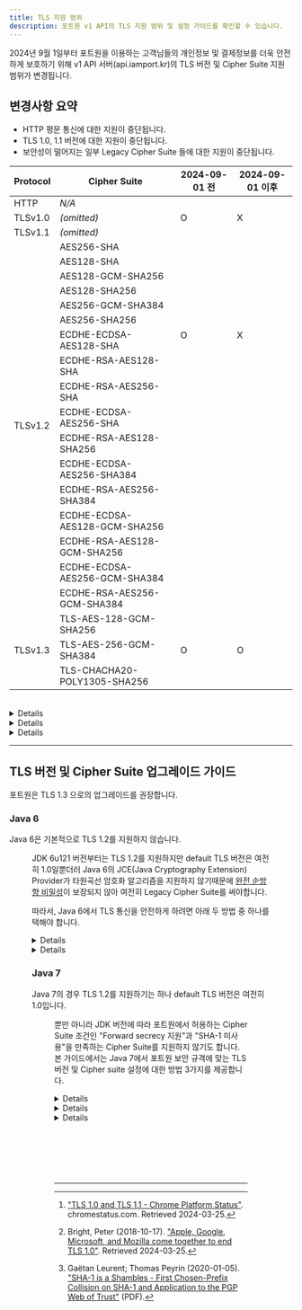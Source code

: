 ```yaml
---
title: TLS 지원 범위
description: 포트원 v1 API의 TLS 지원 범위 및 설정 가이드를 확인할 수 있습니다.
---
```





2024년 9월 1일부터 포트원을 이용하는 고객님들의 개인정보 및 결제정보를 더욱 안전하게 보호하기 위해
v1 API 서버(api.iamport.kr)의 TLS 버전 및 Cipher Suite 지원 범위가 변경됩니다.

## 변경사항 요약

- HTTP 평문 통신에 대한 지원이 중단됩니다.
- TLS 1.0, 1.1 버전에 대한 지원이 중단됩니다.
- 보안성이 떨어지는 일부 Legacy Cipher Suite 들에 대한 지원이 중단됩니다.

<table class="table-tls-support">
  <thead>
    <tr>
      <th>Protocol</th>
      <th>Cipher Suite</th>
      <th>2024-09-01 전</th>
      <th>2024-09-01 이후</th>
    </tr>
  </thead>

  <tr>
    <td>HTTP</td>
    <td><i>N/A</i></td>
    <td rowspan="3" class="supported">O</td>
    <td rowspan="3" class="unsupported">X</td>
  </tr>

  <tr>
    <td>TLSv1.0</td>
    <td><i>(omitted)</i></td>
  </tr>

  <tr>
    <td>TLSv1.1</td>
    <td><i>(omitted)</i></td>
  </tr>

  <tr>
    <td rowspan="18">TLSv1.2</td>
    <td>AES256-SHA</td>
    <td rowspan="10" class="supported">O</td>
    <td rowspan="10" class="unsupported">X</td>
  </tr>

  <tr><td>AES128-SHA</td></tr>
  <tr><td>AES128-GCM-SHA256</td></tr>
  <tr><td>AES128-SHA256</td></tr>
  <tr><td>AES256-GCM-SHA384</td></tr>
  <tr><td>AES256-SHA256</td></tr>
  <tr><td>ECDHE-ECDSA-AES128-SHA</td></tr>
  <tr><td>ECDHE-RSA-AES128-SHA</td></tr>
  <tr><td>ECDHE-RSA-AES256-SHA</td></tr>
  <tr><td>ECDHE-ECDSA-AES256-SHA</td></tr>

  <tr>
    <td style="display:none" />

    <td>ECDHE-ECDSA-AES128-SHA256</td>
    <td rowspan="8" class="supported">O</td>
    <td rowspan="8" class="supported">O</td>
  </tr>

  <tr><td>ECDHE-RSA-AES128-SHA256</td></tr>
  <tr><td>ECDHE-ECDSA-AES256-SHA384</td></tr>
  <tr><td>ECDHE-RSA-AES256-SHA384</td></tr>
  <tr><td>ECDHE-ECDSA-AES128-GCM-SHA256</td></tr>
  <tr><td>ECDHE-RSA-AES128-GCM-SHA256</td></tr>
  <tr><td>ECDHE-ECDSA-AES256-GCM-SHA384</td></tr>
  <tr><td>ECDHE-RSA-AES256-GCM-SHA384</td></tr>

  <tr>
    <td rowspan="3">TLSv1.3</td>
    <td>TLS-AES-128-GCM-SHA256</td>
    <td rowspan="3" class="supported">O</td>
    <td rowspan="3" class="supported">O</td>
  </tr>

  <tr><td>TLS-AES-256-GCM-SHA384</td></tr>
  <tr><td>TLS-CHACHA20-POLY1305-SHA256</td></tr>
</table>

<br />

<Details>
  <p slot="summary">
    <strong>HTTP 평문 통신 지원을 중단하는 이유</strong>
  </p>

  TLS를 이용하지 않는 평문 HTTP 통신은 데이터를 암호화하지 않고 평문 상태로 전송하기 때문에 다양한
  종류의 공격에 몹시 취약합니다. 먼저 별도의 암호화가 없기 때문에 모든 종류의 [도청]과
  [스니핑 공격]에 의해 API 키나 민감한 고객정보가 공격자에게 쉽게 노출될 수 있습니다.
  뿐만 아니라 [DNS spoofing]이나 [ARP spoofing]과 같은 [Active MITM 공격][MITM]을 통해
  공격자가 결제 API 요청이나 응답을 변조하는 것까지도 가능하기 때문에, 정보 유출뿐 아니라
  결제금액을 위조하거나 결제상품, 결제사용자를 바꿔치기하는 유형의 공격도 가능합니다.

  따라서 암호화되지 않은 평문 HTTP 통신을 실제 운영환경에서 사용하여선 절대 안 됩니다. 포트원 v1
  API를 평문 HTTP 통신으로 호출하고 계시는 고객님께선 즉시 API endpoint를 [http://api.iamport.kr](http://api.iamport.kr) 에서
  [https://api.iamport.kr](https://api.iamport.kr) 로 바꿔주셔서, TLS를 활성화시켜주셔야만 합니다.

  [도청]: https://en.wikipedia.org/wiki/Network_eavesdropping

  [스니핑 공격]: https://en.wikipedia.org/wiki/Sniffing_attack

  [DNS spoofing]: https://en.wikipedia.org/wiki/DNS_spoofing

  [ARP spoofing]: https://en.wikipedia.org/wiki/ARP_spoofing

  [MITM]: https://en.wikipedia.org/wiki/Man-in-the-middle_attack
</Details>

<Details>
  <p slot="summary">
    <strong>TLS 1.0, 1.1 지원을 중단하는 이유</strong>
  </p>

  TLS 1.0과 1.1은 각각 1999년, 2006년에 공개된 보안 표준으로, [POODLE]이나 [BEAST]와 같은 널리
  알려진 여러 공격들에 취약합니다. 국제 인터넷 표준화 기구인 IETF는 2021-03-23 [RFC 8996]를 통해
  TLS 1.0과 1.1을 deprecate 시켰으며, AWS, Google[^tls-1.0-chrome], Apple, Microsoft 등 많은 국제 기업들이 자사 제품
  및 API 이용 시 TLS 1.2 미만 버전에 대해 제한을 두고 있습니다.[^tls-1.0-browsers] TLS 1.0 및 1.1에 존재하는 문제
  및 취약점들은 아래와 같습니다.

  [POODLE]: https://en.wikipedia.org/wiki/POODLE

  [BEAST]: https://en.wikipedia.org/wiki/Transport_Layer_Security#BEAST_attack

  [RFC 8996]: https://www.rfc-editor.org/rfc/rfc8996.html

  [^tls-1.0-chrome]: ["TLS 1.0 and TLS 1.1 - Chrome Platform Status"](https://chromestatus.com/feature/5759116003770368). chromestatus.com. Retrieved 2024-03-25.

  [^tls-1.0-browsers]: Bright, Peter (2018-10-17). ["Apple, Google, Microsoft, and Mozilla come together to end TLS 1.0"](https://arstechnica.com/gadgets/2018/10/browser-vendors-unite-to-end-support-for-20-year-old-tls-1-0/). Retrieved 2024-03-25.

  1. [BEAST] (Browser Exploit Against SSL/TLS) 공격

     [BEAST] 공격은 [중간자 공격][MITM]을 동반하는 공격으로, TLS 1.1 미만 버전에 적용 가능합니다.

     1.1 버전 미만의 TLS는 [스트림 암호] 대신 [블록 암호]를 사용할경우, [Mode of operation]으로
     무조건 [CBC]를 사용해야만 했습니다. [CBC] 모드는 예측 가능한 [IV]를 사용할 경우
     Chosen-plaintext attack에 취약해진다는 문제를 갖고있는데, TLS 1.0은 이후 버전들과는 다르게
     항상 이전 블록의 암호화 결과를 사용하도록 만들어져있어, IV의 예측이 가능했고, HTTP는 특성상
     헤더 부분의 정보 엔트로피가 낮아 공격자가 높은 확률로 암호문을 복호화하는데에 성공할 수
     있었습니다.

     [0/n split, 1/n-1 split]과 같은 취약점 우회수단이 몇가지 존재하나 이는 클라이언트측에서만
     적용할 수 있는 우회수단이고, TLS 1.0을 사용하면서 서버측에서 BEAST 취약점을 우회하려면 [블록
     암호] 자체를 사용하지 않아야 합니다. 문제는 TLS 1.0에서 블록 암호를 비활성화할 경우 사용할 수
     있는 남은 유일한 암호화 수단은 더더욱 취약한것으로 알려진 [RC4] 뿐이기 때문에, 결론적으로 TLS
     1.0은 사용하지 않아야 합니다.

     TLS 1.2는 AES [GCM]과 같은 [AEAD] 지원, [ChaCha20]과 같은 안전한 [스트림 암호] 지원을 통해 이
     문제를 해결하였습니다.

     [스트림 암호]: https://en.wikipedia.org/wiki/Stream_cipher

     [블록 암호]: https://en.wikipedia.org/wiki/Block_cipher

     [Mode of operation]: https://en.wikipedia.org/wiki/Block_cipher_mode_of_operation

     [CBC]: https://en.wikipedia.org/wiki/Block_cipher_mode_of_operation#Cipher_block_chaining_\(CBC\)

     [IV]: https://en.wikipedia.org/wiki/Initialization_vector

     [0/n split, 1/n-1 split]: https://www.cryptologie.net/article/378/1n-1-split-to-circumvent-beast/

     [RC4]: https://en.wikipedia.org/wiki/RC4

     [GCM]: https://en.wikipedia.org/wiki/Galois/Counter_Mode

     [AEAD]: https://en.wikipedia.org/wiki/Authenticated_encryption

     [ChaCha20]: https://en.wikipedia.org/wiki/Salsa20#ChaCha_variant

  2. 약한 해시 함수 사용

     TLS 1.2 이후 버전과는 달리, TLS 1.0과 1.1은 [cryptographic hash function]이 필요한 곳에 무조건
     [MD5]나 [SHA-1]과 같이 오래되고 약한 해시함수를 쓰도록 정해져있습니다. [MD5], [SHA-1] 모두
     지금은 상당히 낮은 비용의 [chosen-prefix collision attack]이 발견되어서[^sha-1-collision],
     [HMAC] 이외의 용도로는 사용하지 말아야합니다. 따라서 TLS 1.2 미만 버전은 사용하지
     않아야합니다.

     [cryptographic hash function]: https://en.wikipedia.org/wiki/Cryptographic_hash_function

     [MD5]: https://en.wikipedia.org/wiki/MD5

     [SHA-1]: https://en.wikipedia.org/wiki/SHA-1

     [chosen-prefix collision attack]: https://en.wikipedia.org/wiki/Collision_attack#Chosen-prefix_collision_attack

     [HMAC]: https://en.wikipedia.org/wiki/HMAC

     [^sha-1-collision]: Gaëtan Leurent; Thomas Peyrin (2020-01-05). ["SHA-1 is a Shambles - First Chosen-Prefix Collision on SHA-1 and Application to the PGP Web of Trust"](https://eprint.iacr.org/2020/014.pdf) (PDF).
</Details>

<Details>
  <p slot="summary">
    <strong>일부 Legacy Cipher Suite 들에 대한 지원을 중단하는 이유</strong>
  </p>

  Cipher Suite란 TLS 통신시 사용되는 암호 알고리즘의 집합을 의미합니다. TLS 1.2는 다양한 Cipher
  Suite들을 지원하지만 이들 모두가 안전한 것은 아닙니다. 포트원은 아래 기준을 모두 충족하는 안전한
  Cipher Suite들만을 지원하도록 정책을 변경하였습니다.

  - [완전 순방향 비밀성(Perfect Forward Secrecy)][PFS]을 보장할 것

    TLS 통신 중 잠재적으로 발생할 수 있는 위험 요소 중 하나는, 키교환 알고리즘에 의해 생성된
    세션키가 유출되었을 때 해당 세션키의 수명이 일시적이지 않다면 과거 세션에서 주고받았던
    데이터들까지 모두 해독될 수 있다는 것입니다. [완전 순방향 비밀성][PFS]을 보장한다는 것은 매
    세션마다 새로운 키를 생성함으로써 키가 유출되더라도 과거의 통신이 해독되는 것을 막는 것입니다.
    완전 순방향 비밀성이 보장될 경우, TLS 프로토콜에 새로운 취약점이 발견되어 통신이 복호화당하는
    사태가 발생하더라도, 공격자에게 노출하는 기밀의 범위를 크게 줄일 수 있습니다.

  - [MD5], [SHA-1] 등 약한 해시 함수를 쓰지 않을 것

  - [RC4], 3DES 등 약한 암호화 알고리즘을 사용하지 않을 것, 국제표준 암호화 알고리즘만을 사용할 것

  [PFS]: https://en.wikipedia.org/wiki/Forward_secrecy
</Details>

---

## TLS 버전 및 Cipher Suite 업그레이드 가이드

포트원은 TLS 1.3 으로의 업그레이드를 권장합니다.

### Java 6

Java 6은 기본적으로 TLS 1.2를 지원하지 않습니다.

<Figure src={javaTLSSupportTable} caption="출처: https://www.ateam-oracle.com/post/transport-level-security-tls-and-java" />

JDK 6u121 버전부터는 TLS 1.2를 지원하지만 default TLS 버전은 여전히 1.0일뿐더러 Java 6의 JCE(Java
Cryptography Extension) Provider가 타원곡선 암호화 알고리즘을 지원하지 않기때문에 [완전 순방향
비밀성][PFS]이 보장되지 않아 여전히 Legacy Cipher Suite를 써야합니다.

따라서, Java 6에서 TLS 통신을 안전하게 하려면 아래 두 방법 중 하나를 택해야 합니다.

<Details>
  <p slot="summary">
    <strong>JDK 8u261 이상으로 버전 업그레이드</strong>
  </p>

  가장 바람직한 방법은 공식 지원이 이미 종료된 Java 6의 사용을 멈추고, Java 8 이상의 버전으로
  업그레이드하는 것입니다. Java 8 부터 기본 TLS 버전이 1.2이고, JDK 8u261 이상부터는 TLS 1.3 통신을
  지원하기때문에 TLS 통신을 안전하게 할 수 있습니다.

  Java 7의 경우, Java 6과 마찬가지로 보안 업데이트가 중단된 상태이고 기본으로 TLS 1.0을 사용하기
  때문에 Java 7로의 업그레이드는 권장하지 않습니다.
</Details>

<Details>
  <p slot="summary">
    <strong>서드파티 라이브러리를 통한 TLS 버전 업데이트</strong>
  </p>

  자바 업그레이드가 곤란할 경우, 서드파티 라이브러리를 사용해 TLS 버전을 업그레이드할 수 있습니다.

  TLS 1.2 및 [완전 순방향 비밀성][PFS]를 지원하는 서드파티 JCE(Java Cryptography Extension) 및
  JSSE(Java Secure Socket Extension) 구현체를 설치할 경우, 자바 업그레이드 없이 TLS 통신을 안전하게
  할 수 있습니다.

  본 가이드에서는 [Bouncy Castle]이라는 오픈소스 라이브러리를 이용한 예시를 설명합니다.

  1. [Bouncy Castle] 홈페이지에서 아래의 세 파일을 다운받습니다.

     - bcprov-jdk15to18-_VERSION_.jar
     - bctls-jdk15to18-_VERSION_.jar
     - bcutil-jdk15to18-_VERSION_.jar

  2. 세 jar 파일을 `${JAVA_HOME}/jre/lib/ext` 디렉토리에 복사합니다.

  3. `${JAVA_HOME}/jre/lib/security` 디렉토리의 "java.security" 파일을 아래와 같이 수정합니다.

     <Java6JavaSecurityEdit />

  4. 오라클이 배포하는 "[jce\_policy-6.zip][jce_policy-6.zip]" 파일을 다운로드 받습니다.

  5. 압축을 푼 후 "US\_export\_policy.jar", "local\_policy.jar" 두 파일을 \
     `${JAVA_HOME}/jre/lib/security` 디렉토리 내에 덮어씌웁니다.

  [Bouncy Castle]: https://www.bouncycastle.org/latest_releases.html

  [jce_policy-6.zip]: https://www.oracle.com/java/technologies/jce-6-download.html
</Details>

### Java 7

Java 7의 경우 TLS 1.2를 지원하기는 하나 default TLS 버전은 여전히 1.0입니다.

<Figure src={javaTLSSupportTable} caption="출처: https://www.ateam-oracle.com/post/transport-level-security-tls-and-java" />

뿐만 아니라 JDK 버전에 따라 포트원에서 허용하는 Cipher Suite 조건인 "Forward secrecy 지원"과 "SHA-1 미사용"을 만족하는
Cipher Suite를 지원하지 않기도 합니다.
본 가이드에서는 Java 7에서 포트원 보안 규격에 맞는 TLS 버전 및 Cipher suite 설정에 대한 방법 3가지를 제공합니다.

<Details>
  <p slot="summary">
    <strong>JDK 8u261 이상으로 버전 업그레이드</strong>
  </p>

  가장 바람직한 방법은 공식 지원이 이미 종료된 Java 7의 사용을 멈추고, Java 8 이상의 버전으로
  업그레이드하는 것입니다. Java 8 부터 기본 TLS 버전이 1.2이고, JDK 8u261 이상부터는 TLS 1.3 통신을
  지원하기때문에 TLS 통신을 안전하게 할 수 있습니다.
</Details>

<Details>
  <p slot="summary">
    <strong>JDK 7u321 이상으로 버전 업그레이드, 1.2 사용 설정</strong>
  </p>

  JDK 7u321 버전부터 기본 Cipher Suite가 [완전 순방향 비밀성][PFS]을 지원하고 [SHA-1] 등 약한 해시를
  사용하지 않는것으로 변경되었습니다. 따라서 JDK 7u321 이상으로 업그레이드 할 경우, 기본 TLS 버전
  수정을 제외한 별도의 설정이 필요하지 않습니다. JDK 7u321 미만의 버전을 사용할 경우, 최소한 JDK
  7u191 이상의 버전을 사용해야 안전한 Cipher Suite들을 사용할 수 있습니다.

  JDK 버전업이 완료되었다면, 아래 두 방법 중 하나를 골라 기본 TLS 버전을 1.0에서 1.2로 올려야 합니다.

  1. System property

     Java 애플리케이션 구동 시 아래와 같은 system property 설정을 추가하면, 기본 TLS 버전이 1.2로
     변경됩니다.

     ```bash
     java -Djdk.tls.client.protocols="TLSv1.2" ...
     ```

     코드에 강제로 TLS 1.2 이외의 버전을 사용하도록 하는 코드가 있을 경우, 에러가 발생할 수
     있습니다.

  2. Socket client의 TLS 버전 지정

     아래와 같이 자바 코드수준에서도 TLS socket client가 사용할 TLS 버전을 직접 지정해줄 수
     있습니다.

     ```java
     // SSLSocket, SSLEngine, SSLServerSocket API를 사용하는 경우
     sslSocket.setEnabledProtocols(new String[] {"TLSv1.2"});

     // SSLContext 생성자를 사용하는 경우
     SSLContext ctx = SSLContext.getInstance("TLSv1.2");

     // SSLParameters API를 사용하는 경우
     sslParameters.setProtocols(new String[] {"TLSv1.2"});
     ```
</Details>

<Details>
  <p slot="summary">
    <strong>서드파티 라이브러리를 통한 TLS 버전 업데이트</strong>
  </p>

  Java 6 가이드와 마찬가지 방법으로 서드파티 라이브러리를 통해 TLS 버전을 업데이트할 수 있습니다.
</Details>

<p style="height:5rem" />

---
